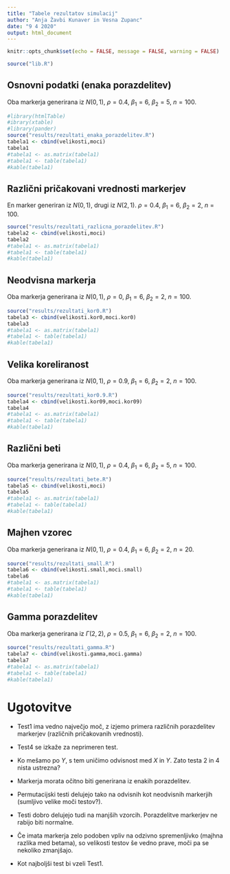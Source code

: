 ```yaml
---
title: "Tabele rezultatov simulacij"
author: "Anja Žavbi Kunaver in Vesna Zupanc"
date: "9 4 2020"
output: html_document
---
```


```r
knitr::opts_chunk$set(echo = FALSE, message = FALSE, warning = FALSE)
```

```r
source("lib.R")
```


## Osnovni podatki (enaka porazdelitev)

Oba markerja generirana iz $N(0,1)$, $\rho=0.4$, $\beta_1=6$, $\beta_2=5$, $n=100$.

```r
#library(htmlTable)
#ibrary(xtable)
#library(pander)
source("results/rezultati_enaka_porazdelitev.R")
tabela1 <- cbind(velikosti,moci)
tabela1
#tabela1 <- as.matrix(tabela1)
#tabela1 <- table(tabela1)
#kable(tabela1)
```


## Različni pričakovani vrednosti markerjev

En marker generiran iz $N(0,1)$, drugi iz $N(2,1)$. $\rho=0.4$, $\beta_1=6$, $\beta_2=2$, $n=100$.

```r
source("results/rezultati_razlicna_porazdelitev.R")
tabela2 <- cbind(velikosti,moci)
tabela2
#tabela1 <- as.matrix(tabela1)
#tabela1 <- table(tabela1)
#kable(tabela1)
```

## Neodvisna markerja

Oba markerja generirana iz $N(0,1)$, $\rho=0$, $\beta_1=6$, $\beta_2=2$, $n=100$.

```r
source("results/rezultati_kor0.R")
tabela3 <- cbind(velikosti.kor0,moci.kor0)
tabela3
#tabela1 <- as.matrix(tabela1)
#tabela1 <- table(tabela1)
#kable(tabela1)
```

## Velika koreliranost

Oba markerja generirana iz $N(0,1)$, $\rho=0.9$, $\beta_1=6$, $\beta_2=2$, $n=100$.

```r
source("results/rezultati_kor0.9.R")
tabela4 <- cbind(velikosti.kor09,moci.kor09)
tabela4
#tabela1 <- as.matrix(tabela1)
#tabela1 <- table(tabela1)
#kable(tabela1)
```


## Različni beti

Oba markerja generirana iz $N(0,1)$, $\rho=0.4$, $\beta_1=6$, $\beta_2=5$, $n=100$.

```r
source("results/rezultati_bete.R")
tabela5 <- cbind(velikosti,moci)
tabela5
#tabela1 <- as.matrix(tabela1)
#tabela1 <- table(tabela1)
#kable(tabela1)
```

## Majhen vzorec

Oba markerja generirana iz $N(0,1)$, $\rho=0.4$, $\beta_1=6$, $\beta_2=2$, $n=20$.

```r
source("results/rezultati_small.R")
tabela6 <- cbind(velikosti.small,moci.small)
tabela6
#tabela1 <- as.matrix(tabela1)
#tabela1 <- table(tabela1)
#kable(tabela1)
```

## Gamma porazdelitev

Oba markerja generirana iz $\Gamma(2,2)$, $\rho=0.5$, $\beta_1=6$, $\beta_2=2$, $n=100$.

```r
source("results/rezultati_gamma.R")
tabela7 <- cbind(velikosti.gamma,moci.gamma)
tabela7
#tabela1 <- as.matrix(tabela1)
#tabela1 <- table(tabela1)
#kable(tabela1)
```

# Ugotovitve

* Test1 ima vedno največjo moč, z izjemo primera različnih porazdelitev markerjev (različnih pričakovanih vrednosti).

* Test4 se izkaže za neprimeren test.

* Ko mešamo po $Y$, s tem uničimo odvisnost med $X$ in $Y$. Zato testa 2 in 4 nista ustrezna?

* Markerja morata očitno biti generirana iz enakih porazdelitev.

* Permutacijski testi delujejo tako na odvisnih kot neodvisnih markerjih (sumljivo velike moči testov?).

* Testi dobro delujejo tudi na manjših vzorcih. Porazdelitve markerjev ne rabijo biti normalne.

* Če imata markerja zelo podoben vpliv na odzivno spremenljivko (majhna razlika med betama), so velikosti testov še vedno prave, moči pa se nekoliko zmanjšajo.

* Kot najboljši test bi vzeli Test1.

